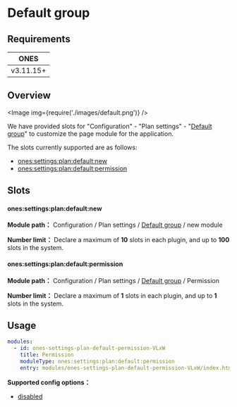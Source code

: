 # Default group

## Requirements

|   ONES    |
| :-------: |
| v3.11.15+ |

## Overview

<Image img={require('./images/default.png')} />

We have provided slots for "Configuration" - "Plan settings" - "[Default group](../../index.mdx#slot-hierarchy)" to customize the page module for the application.

The slots currently supported are as follows:

- [ones:settings:plan:default:new](#onessettingsplandefaultnew)
- [ones:settings:plan:default:permission](#onessettingsplandefaultpermission)

## Slots

#### ones:settings:plan:default:new

**Module path：** Configuration / Plan settings / [Default group](../../index.mdx#slot-hierarchy) / new module

**Number limit：** Declare a maximum of **10** slots in each plugin, and up to **100** slots in the system.

#### ones:settings:plan:default:permission

**Module path：** Configuration / Plan settings / [Default group](../../index.mdx#slot-hierarchy) / Permission

**Number limit：** Declare a maximum of **1** slots in each plugin, and up to **1** slots in the system.

## Usage

```yaml
modules:
  - id: ones-settings-plan-default-permission-VLxW
    title: Permission
    moduleType: ones:settings:plan:default:permission
    entry: modules/ones-settings-plan-default-permission-VLxW/index.html
```

**Supported config options：**

- [disabled](../../../../../../reference/config/plugin.yaml#disabled)
